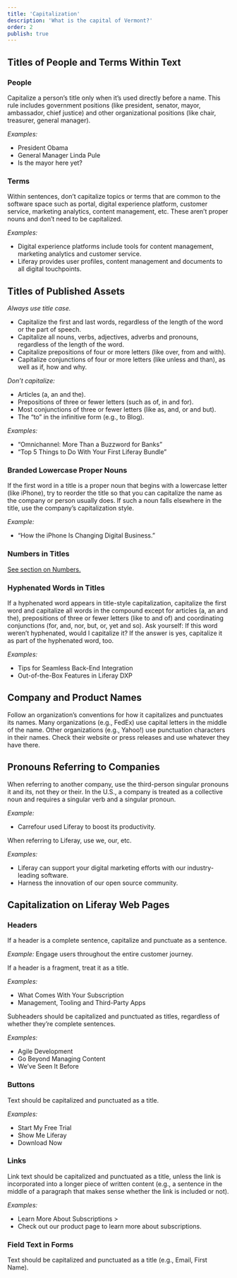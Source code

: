 ```yaml
---
title: 'Capitalization'
description: 'What is the capital of Vermont?'
order: 2
publish: true
---
```



<!-- ## Not Sure How To Capitalize A Title Enter Your Headline Into This Tool -->
<!--<CapitalizationTool />-->

## Titles of People and Terms Within Text

### People

Capitalize a person’s title only when it’s used directly before a name. This rule includes government positions (like president, senator, mayor, ambassador, chief justice) and other organizational positions (like chair, treasurer, general manager).

_Examples:_

-   President Obama
-   General Manager Linda Pule
-   Is the mayor here yet?

### Terms

Within sentences, don’t capitalize topics or terms that are common to the software space such as portal, digital experience platform, customer service, marketing analytics, content management, etc. These aren’t proper nouns and don’t need to be capitalized.

_Examples:_

-   Digital experience platforms include tools for content management, marketing analytics and customer service.
-   Liferay provides user profiles, content management and documents to all digital touchpoints.

## Titles of Published Assets

_Always use title case._

-   Capitalize the first and last words, regardless of the length of the word or the part of speech.
-   Capitalize all nouns, verbs, adjectives, adverbs and pronouns, regardless of the length of the word.
-   Capitalize prepositions of four or more letters (like over, from and with).
-   Capitalize conjunctions of four or more letters (like unless and than), as well as if, how and why.

_Don’t capitalize:_

-   Articles (a, an and the).
-   Prepositions of three or fewer letters (such as of, in and for).
-   Most conjunctions of three or fewer letters (like as, and, or and but).
-   The “to” in the infinitive form (e.g., to Blog).

_Examples:_

-   “Omnichannel: More Than a Buzzword for Banks”
-   “Top 5 Things to Do With Your First Liferay Bundle”

### Branded Lowercase Proper Nouns

If the first word in a title is a proper noun that begins with a lowercase letter (like iPhone), try to reorder the title so that you can capitalize the name as the company or person usually does. If such a noun falls elsewhere in the title, use the company’s capitalization style.

_Example:_

-   “How the iPhone Is Changing Digital Business.”

### Numbers in Titles

[See section on Numbers.](/blueprints/guidelines/writing/numbers/)

### Hyphenated Words in Titles

If a hyphenated word appears in title-style capitalization, capitalize the first word and capitalize all words in the compound except for articles (a, an and the), prepositions of three or fewer letters (like to and of) and coordinating conjunctions (for, and, nor, but, or, yet and so). Ask yourself: If this word weren’t hyphenated, would I capitalize it? If the answer is yes, capitalize it as part of the hyphenated word, too.

_Examples:_

-   Tips for Seamless Back-End Integration
-   Out-of-the-Box Features in Liferay DXP

## Company and Product Names

Follow an organization’s conventions for how it capitalizes and punctuates its names. Many organizations (e.g., FedEx) use capital letters in the middle of the name. Other organizations (e.g., Yahoo!) use punctuation characters in their names. Check their website or press releases and use whatever they have there.

## Pronouns Referring to Companies

When referring to another company, use the third-person singular pronouns it and its, not they or their. In the U.S., a company is treated as a collective noun and requires a singular verb and a singular pronoun.

_Example:_

-   Carrefour used Liferay to boost its productivity.

When referring to Liferay, use we, our, etc.

_Examples:_

-   Liferay can support your digital marketing efforts with our industry-leading software.
-   Harness the innovation of our open source community.

## Capitalization on Liferay Web Pages

### Headers

If a header is a complete sentence, capitalize and punctuate as a sentence.

_Example:_
Engage users throughout the entire customer journey.

If a header is a fragment, treat it as a title.

_Examples:_

-   What Comes With Your Subscription
-   Management, Tooling and Third-Party Apps

Subheaders should be capitalized and punctuated as titles, regardless of whether they’re complete sentences.

_Examples:_

-   Agile Development
-   Go Beyond Managing Content
-   We’ve Seen It Before

### Buttons

Text should be capitalized and punctuated as a title.

_Examples:_

-   Start My Free Trial
-   Show Me Liferay
-   Download Now

### Links

Link text should be capitalized and punctuated as a title, unless the link is incorporated into a longer piece of written content (e.g., a sentence in the middle of a paragraph that makes sense whether the link is included or not).

_Examples:_

-   Learn More About Subscriptions >
-   Check out our product page to learn more about subscriptions.

### Field Text in Forms

Text should be capitalized and punctuated as a title (e.g., Email, First Name).
